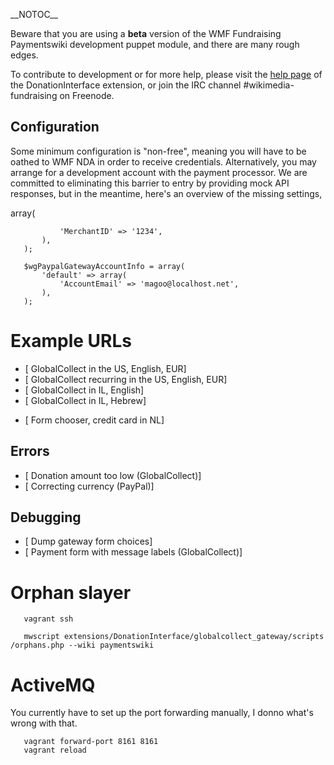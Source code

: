 __NOTOC__

Beware that you are using a '''beta''' version of the WMF Fundraising Paymentswiki development puppet module, and there are many rough edges.

To contribute to development or for more help, please visit the [https://www.mediawiki.org/wiki/Extension:DonationInterface help page] of the DonationInterface extension, or join the IRC channel #wikimedia-fundraising on Freenode.

== Configuration ==

Some minimum configuration is "non-free", meaning you will have to be oathed to WMF NDA in order to receive credentials.  Alternatively, you may arrange for a development account with the payment processor.  We are committed to eliminating this barrier to entry by providing mock API responses, but in the meantime, here's an overview of the missing settings,

    <?php
    # settings.d/wikis/paymentswiki/settings.d/01-DI-real.php
    
    $wgGlobalCollectGatewayAccountInfo = array(
        'default' => array(
            'MerchantID' => '1234',
        ),
    );
    
    $wgPaypalGatewayAccountInfo = array(
        'default' => array(
            'AccountEmail' => 'magoo@localhost.net',
        ),
    );

= Example URLs =

* [{{fullurl:Special:GlobalCollectGateway|appeal=JimmyQuote&ffname=cc-vmad&recurring=&uselang=en&language=en&currency=EUR&country=US&amount=2.01}} GlobalCollect in the US, English, EUR]
* [{{fullurl:Special:GlobalCollectGateway|appeal=JimmyQuote&ffname=cc-vmad&recurring=1&uselang=en&language=en&currency=EUR&country=US&amount=2.01}} GlobalCollect recurring in the US, English, EUR]
* [{{fullurl:Special:GlobalCollectGateway|appeal=JimmyQuote&ffname=cc-vmad&recurring=&uselang=en&language=en&currency=ILS&country=IL&amount=20.01}} GlobalCollect in IL, English]
* [{{fullurl:Special:GlobalCollectGateway|appeal=JimmyQuote&ffname=cc-vmad&recurring=&uselang=he&language=he&currency=ILS&country=IL&amount=20.01}} GlobalCollect in IL, Hebrew]

* [{{fullurl:Special:GatewayFormChooser|uselang=en&language=en&currency_code=EUR&country=NL&paymentmethod=cc&amount=3&amountGiven=&country=US&currency_code=USD&frequency=onetime&language=en&payment_method=cc&utm_campaign=none&utm_key=27&utm_medium=sitenotice&utm_source=B14_120723_5C_tp_tw1.no-LP.cc}} Form chooser, credit card in NL]

== Errors ==
* [{{fullurl:Special:GlobalCollectGateway|appeal=JimmyQuote&ffname=cc-vmad&recurring=&uselang=en&language=en&currency=USD&country=US&amount=.01}} Donation amount too low (GlobalCollect)]
* [{{fullurl:Special:PayPalGateway|appeal=JimmyQuote&ffname=paypal&recurring=&uselang=en&language=en&currency=INR&country=US&amount=200.01}} Correcting currency (PayPal)]

== Debugging ==
* [{{fullurl:Special:GatewayFormChooser|testGetAll=1}} Dump gateway form choices]
* [{{fullurl:Special:GlobalCollectGateway|appeal=JimmyQuote&ffname=cc-vmad&recurring=&uselang=qqx&language=qqx&currency=USD&country=US&amount=1.01}} Payment form with message labels (GlobalCollect)]

= Orphan slayer =

    vagrant ssh
    
    mwscript extensions/DonationInterface/globalcollect_gateway/scripts/orphans.php --wiki paymentswiki

= ActiveMQ =

You currently have to set up the port forwarding manually, I donno what's wrong with that.

    vagrant forward-port 8161 8161
    vagrant reload
